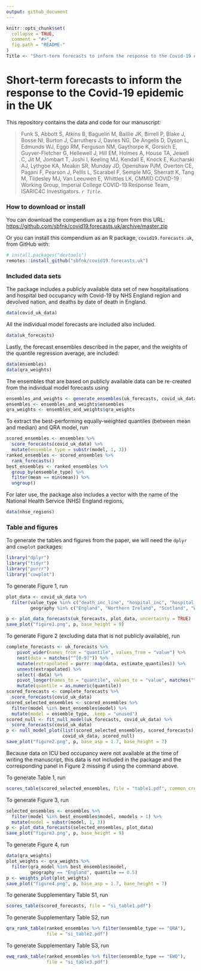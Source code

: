 ```yaml
---
output: github_document
---
```


<!-- README.md is generated from README.Rmd. Please edit that file -->

```r
knitr::opts_chunk$set(
  collapse = TRUE,
  comment = "#>",
  fig.path = "README-"
)
Title <- "Short-term forecasts to inform the response to the Covid-19 epidemic in the UK"
```

# Short-term forecasts to inform the response to the Covid-19 epidemic in the UK

This repository contains the data and code for our manuscript:

> Funk S, Abbott S, Atkins B, Baguelin M, Baillie JK, Birrell P, Blake J, Bosse NI, Burton J, Carruthers J, Davies NG, De Angelis D, Dyson L, Edmunds WJ, Eggo RM, Ferguson NM, Gaythorpe K, Gorsich E, Guyver-Fletcher G, Hellewell J, Hill EM, Holmes A, House TA, Jewell C, Jit M, Jombart T, Joshi I, Keeling MJ, Kendall E, Knock E, Kucharski AJ, Lythgoe KA, Meakin SR, Munday JD, Openshaw PJM, Overton CE, Pagani F, Pearson J, Pellis L, Scarabel F, Semple MG, Sherratt K, Tang M, Tildesley MJ, Van Leeuwen E, Whittles LK, CMMID COVID-19 Working Group, Imperial College COVID-19 Response Team, ISARIC4C Investigators. _`r Title`_. <!-- MedRxiv:, online at <https://doi.org/> -->

### How to download or install

You can download the compendium as a zip from from this URL: <https://github.com/sbfnk/covid19.forecasts.uk/archive/master.zip>

Or you can install this compendium as an R package, `covid19.forecasts.uk`, from GitHub with:

```r
# install.packages("devtools")
remotes::install_github("sbfnk/covid19.forecasts.uk")
```

### Included data sets

The package includes a publicly available data set of new hospitalisations and hospital bed occupancy with Covid-19 by NHS England region and devolved nation, and deaths by date of death in England.

```r
data(covid_uk_data)
```

All the individual model forecasts are included also included.

```r
data(uk_forecasts)
```

Lastly, the forecast ensembles described in the paper, and the weights of the quantile regression average, are included:

```r
data(ensembles)
data(qra_weights)
```

The ensembles that are based on publicly available data can be re-created from the individual model forecasts using

```r
ensembles_and_weights <- generate_ensembles(uk_forecasts, covid_uk_data)
ensembles <- ensembles_and_weights$ensembles
qra_weights <- ensembles_and_weights$qra_weights
```

To extract the best-performing equally-weighted quantiles (between mean and median) and QRA model, run

```r
scored_ensembles <- ensembles %>%
  score_forecasts(covid_uk_data) %>%
  mutate(ensemble_type = substr(model, 1, 3))
ranked_ensembles <- scored_ensembles %>%
  rank_forecasts()
best_ensembles <- ranked_ensembles %>%
  group_by(ensemble_type) %>%
  filter(mean == min(mean)) %>%
  ungroup()
```

For later use, the package also includes a vector with the name of the National Health Service (NHS) England regions,

```r
data(nhse_regions)
```

### Table and figures

To generate the tables and figures from the paper, we will need the `dplyr` and `cowplot` packages:

```r
library("dplyr")
library("tidyr")
library("purrr")
library("cowplot")
```
To generate Figure 1, run

```r
plot_data <- covid_uk_data %>%
  filter(value_type %in% c("death_inc_line", "hospital_inc", "hospital_prev"),
         geography %in% c("England", "Northern Ireland", "Scotland", "Wales"))

p <- plot_data_forecasts(uk_forecasts, plot_data, uncertainty = TRUE)
save_plot("figure1.png", p, base_height = 9)
```

To generate Figure 2 (excluding data that is not publicly available), run

```r
complete_forecasts <- uk_forecasts %>%
    pivot_wider(names_from = "quantile", values_from = "value") %>%
    nest(data = matches("^[0-9]")) %>%
    mutate(extrapolated = purrr::map(data, estimate_quantiles)) %>%
    unnest(extrapolated) %>%
    select(-data) %>%
    pivot_longer(names_to = "quantile", values_to = "value", matches("^[0-9]")) %>%
    mutate(quantile = as.numeric(quantile))
scored_forecasts <- complete_forecasts %>%
  score_forecasts(covid_uk_data)
scored_selected_ensembles <- scored_ensembles %>%
  filter(model %in% best_ensembles$model) %>%
  mutate(model = ensemble_type, .keep = "unused")
scored_null <- fit_null_model(uk_forecasts, covid_uk_data) %>%
  score_forecasts(covid_uk_data)
p <- null_model_plot(list(scored_selected_ensembles, scored_forecasts), 
                     covid_uk_data, scored_null)
save_plot("figure2.png", p, base_asp = 1.7, base_height = 7)
```

Because data on ICU bed occupancy were not available at the time of writing the manuscript, this data is not included in the package and the corresponding panel in Figure 2 missing if using the command above.

To generate Table 1, run

```r
scores_table(scored_selected_ensembles, file = "table1.pdf", common_creation_dates = TRUE)
```

To generate Figure 3, run

```r
selected_ensembles <- ensembles %>%
  filter(model %in% best_ensembles$model, nmodels > 1) %>%
  mutate(model = substr(model, 1, 3))
p <- plot_data_forecasts(selected_ensembles, plot_data)
save_plot("figure3.png", p, base_height = 9)
```

To generate Figure 4, run

```r
data(qra_weights) 
plot_weights <- qra_weights %>%
  filter(qra_model %in% best_ensembles$model,
         geography == "England", quantile == 0.5)
p <- weights_plot(plot_weights)
save_plot("figure4.png", p, base_asp = 1.7, base_height = 7)
```

To generate Supplementary Table S1, run

```r
scores_table(scored_forecasts, file = "si_table1.pdf")
```

To generate Supplementary Table S2, run

```r
qra_rank_table(ranked_ensembles %>% filter(ensemble_type == "QRA"),
               file = "si_table2.pdf")
```

To generate Supplementary Table S3, run

```r
ewq_rank_table(ranked_ensembles %>% filter(ensemble_type == "EWQ"),
               file = "si_table3.pdf")
```
